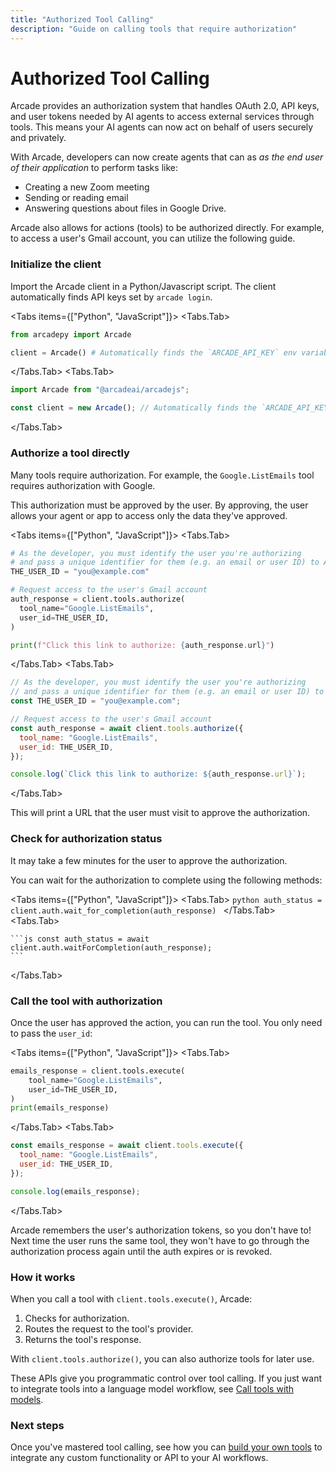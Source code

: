 ```yaml
---
title: "Authorized Tool Calling"
description: "Guide on calling tools that require authorization"
---
```


# Authorized Tool Calling

Arcade provides an authorization system that handles OAuth 2.0, API keys, and user tokens needed by AI agents to access external services through tools. This means your AI agents can now act on behalf of users securely and privately.

With Arcade, developers can now create agents that can as _as the end user of their application_ to perform tasks like:

- Creating a new Zoom meeting
- Sending or reading email
- Answering questions about files in Google Drive.

Arcade also allows for actions (tools) to be authorized directly. For example, to access a user's Gmail account, you can utilize the following guide.


<Steps>

### Initialize the client

Import the Arcade client in a Python/Javascript script. The client automatically finds API keys set by `arcade login`.

<Tabs items={["Python", "JavaScript"]}>
<Tabs.Tab>
```python
from arcadepy import Arcade

client = Arcade() # Automatically finds the `ARCADE_API_KEY` env variable
```
</Tabs.Tab>
<Tabs.Tab>
```js
import Arcade from "@arcadeai/arcadejs";

const client = new Arcade(); // Automatically finds the `ARCADE_API_KEY` env variable
```

</Tabs.Tab>
</Tabs>

### Authorize a tool directly

Many tools require authorization. For example, the `Google.ListEmails` tool requires authorization with Google.

This authorization must be approved by the user. By approving, the user allows your agent or app to access only the data they've approved.

<Tabs items={["Python", "JavaScript"]}>
<Tabs.Tab>

```python
# As the developer, you must identify the user you're authorizing
# and pass a unique identifier for them (e.g. an email or user ID) to Arcade:
THE_USER_ID = "you@example.com"

# Request access to the user's Gmail account
auth_response = client.tools.authorize(
  tool_name="Google.ListEmails",
  user_id=THE_USER_ID,
)

print(f"Click this link to authorize: {auth_response.url}")
```

</Tabs.Tab>
<Tabs.Tab>
```js
// As the developer, you must identify the user you're authorizing
// and pass a unique identifier for them (e.g. an email or user ID) to Arcade:
const THE_USER_ID = "you@example.com";

// Request access to the user's Gmail account
const auth_response = await client.tools.authorize({
  tool_name: "Google.ListEmails",
  user_id: THE_USER_ID,
});

console.log(`Click this link to authorize: ${auth_response.url}`);
```

</Tabs.Tab>
</Tabs>

This will print a URL that the user must visit to approve the authorization.

### Check for authorization status

It may take a few minutes for the user to approve the authorization.

You can wait for the authorization to complete using the following methods:

<Tabs items={["Python", "JavaScript"]}>
  <Tabs.Tab>
    ```python
    auth_status = client.auth.wait_for_completion(auth_response)
    ```
  </Tabs.Tab>
  <Tabs.Tab>

    ```js const auth_status = await
    client.auth.waitForCompletion(auth_response);
    ```
  </Tabs.Tab>
</Tabs>


### Call the tool with authorization

Once the user has approved the action, you can run the tool. You only need to pass the `user_id`:

<Tabs items={["Python", "JavaScript"]}>
<Tabs.Tab>


```python
emails_response = client.tools.execute(
    tool_name="Google.ListEmails",
    user_id=THE_USER_ID,
)
print(emails_response)
```

</Tabs.Tab>
<Tabs.Tab>

```js
const emails_response = await client.tools.execute({
  tool_name: "Google.ListEmails",
  user_id: THE_USER_ID,
});

console.log(emails_response);
```

</Tabs.Tab>
</Tabs>

Arcade remembers the user's authorization tokens, so you don't have to! Next time the user runs the same tool, they won't have to go through the authorization process again until the auth expires or is revoked.

### How it works

When you call a tool with `client.tools.execute()`, Arcade:

1. Checks for authorization.
2. Routes the request to the tool's provider.
3. Returns the tool's response.

With `client.tools.authorize()`, you can also authorize tools for later use.

These APIs give you programmatic control over tool calling. If you just want to integrate tools into a language model workflow, see [Call tools with models](/home/use-tools/call-tools-with-models).

</Steps>

### Next steps

Once you've mastered tool calling, see how you can [build your own tools](/home/build-tools/create-a-toolkit) to integrate any custom functionality or API to your AI workflows.
